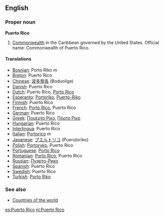 ==English==

===Proper noun===
'''Puerto Rico'''
# [[Commonwealth]] in the Caribbean governed by the United States. Official name: Commonwealth of Puerto Rico.

====Translations====

*[[Bosnian]]: Porto Riko ''m''
*[[Breton]]: Puerto Rico
*[[Chinese]]: [[波多黎各]] (Boduolige)
*[[Danish]]: Puerto Rico
*[[Dutch]]: Puerto Rico, [[Porto Rico]]
*[[Esperanto]]: [[Portoriko]], [[Puerto-Riko]]
*[[Finnish]]: Puerto Rico
*[[French]]: [[Porto Rico]], Puerto Rico
*[[German]]: Puerto Rico
*[[Greek]]: [[Πουέρτο Ρίκο]], [[Πόρτο Ρίκο]]
*[[Hungarian]]: Puerto Rico
*[[Interlingua]]: Puerto Rico
*[[Italian]]: [[Portorico]] ''m''
*[[Japanese]]: [[プエルトリコ]] (Puerutoriko)
*[[Polish]]: [[Portoryko]], Puerto Rico
*[[Portuguese]]: [[Porto Rico]]
*[[Romanian]]: [[Porto Rico]], Puerto Rico
*[[Russian]]: [[Пуэрто-Рико]]
*[[Spanish]]: Puerto Rico
*[[Swedish]]: Puerto Rico
*[[Turkish]]: [[Porto Riko]]

===See also===
* [[Countries of the world]]

[[es:Puerto Rico]]
[[nl:Puerto Rico]]